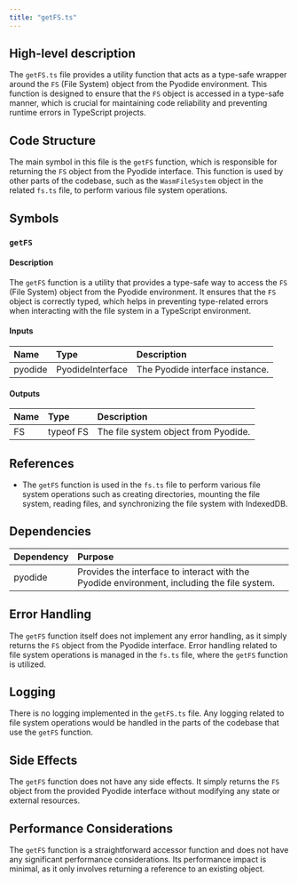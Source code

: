 ```yaml
---
title: "getFS.ts"
---
```


## High-level description

The `getFS.ts` file provides a utility function that acts as a type-safe wrapper around the `FS` (File System) object from the Pyodide environment. This function is designed to ensure that the `FS` object is accessed in a type-safe manner, which is crucial for maintaining code reliability and preventing runtime errors in TypeScript projects.

## Code Structure

The main symbol in this file is the `getFS` function, which is responsible for returning the `FS` object from the Pyodide interface. This function is used by other parts of the codebase, such as the `WasmFileSystem` object in the related `fs.ts` file, to perform various file system operations.

## Symbols

### `getFS`
#### Description
The `getFS` function is a utility that provides a type-safe way to access the `FS` (File System) object from the Pyodide environment. It ensures that the `FS` object is correctly typed, which helps in preventing type-related errors when interacting with the file system in a TypeScript environment.

#### Inputs
| Name    | Type             | Description                      |
|:--------|:-----------------|:---------------------------------|
| pyodide | PyodideInterface | The Pyodide interface instance.  |

#### Outputs
| Name | Type   | Description                  |
|:-----|:-------|:-----------------------------|
| FS   | typeof FS | The file system object from Pyodide. |

## References

- The `getFS` function is used in the `fs.ts` file to perform various file system operations such as creating directories, mounting the file system, reading files, and synchronizing the file system with IndexedDB.

## Dependencies

| Dependency | Purpose                                      |
|:-----------|:---------------------------------------------|
| pyodide    | Provides the interface to interact with the Pyodide environment, including the file system. |

## Error Handling

The `getFS` function itself does not implement any error handling, as it simply returns the `FS` object from the Pyodide interface. Error handling related to file system operations is managed in the `fs.ts` file, where the `getFS` function is utilized.

## Logging

There is no logging implemented in the `getFS.ts` file. Any logging related to file system operations would be handled in the parts of the codebase that use the `getFS` function.

## Side Effects

The `getFS` function does not have any side effects. It simply returns the `FS` object from the provided Pyodide interface without modifying any state or external resources.

## Performance Considerations

The `getFS` function is a straightforward accessor function and does not have any significant performance considerations. Its performance impact is minimal, as it only involves returning a reference to an existing object.